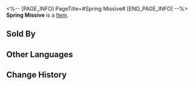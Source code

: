 <%-- [PAGE_INFO]
PageTitle=#Spring Missive#
[END_PAGE_INFO] --%>
{{Item Infobox
|id          = 1131001
|image       = Item Spring Missive.png{{subst:void|<!--$UPLOAD:<<SpriteOutput/AvatarIcon/AvatarSkin/1131001.png>-<Item Spring Missive.png>-<Item Icons>>-->}}
|type        = 
|invCategory = 
|rarity      = 5
|effect      = 
|description = Use to change Firefly's Outfit after obtaining
|source1     = [[Obtained from the Outfit Show Window store]]
}}
'''Spring Missive''' is a [[Item]].

==Sold By==
{{Shop Availability}}

==Other Languages==
{{Other Languages
|en   = Spring Missive
|zhs  = 春日手信
|zht  = 春日手信
|ja   = 春の贈り物
|ko   = 봄날의 선물
|es   = Regalo de primavera
|fr   = Missive du printemps
|ru   = Весеннее послание
|th   = จดหมายวันใบไม้ผลิ
|vi   = Thư Tay Ngày Xuân
|de   = Frühlingsgeschenk
|id   = Spring Missive
|pt   = Bilhete de Primavera
}}

==Change History==
{{Change History|3.4}}